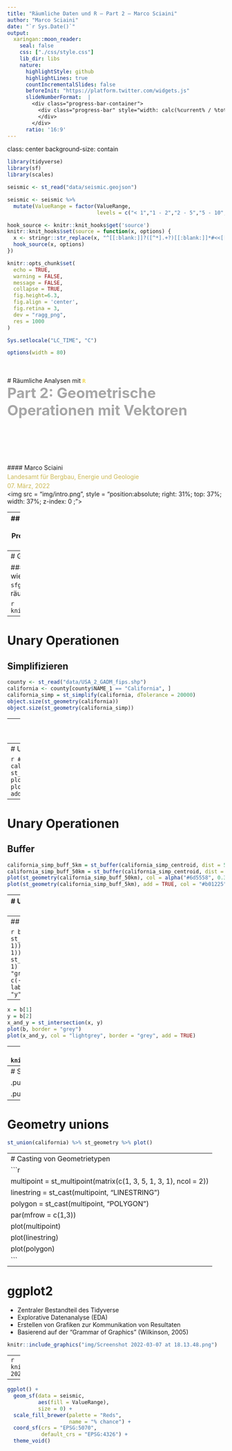 ```yaml
---
title: "Räumliche Daten und R – Part 2 – Marco Sciaini"
author: "Marco Sciaini"
date: "`r Sys.Date()`"
output:
  xaringan::moon_reader:
    seal: false
    css: ["./css/style.css"]
    lib_dir: libs
    nature:
      highlightStyle: github
      highlightLines: true
      countIncrementalSlides: false
      beforeInit: "https://platform.twitter.com/widgets.js"
      slideNumberFormat:  |
        <div class="progress-bar-container">
          <div class="progress-bar" style="width: calc(%current% / %total% * 100%);">
          </div>
        </div>
      ratio: '16:9'
---
```

class: center
background-size: contain

```r
library(tidyverse)
library(sf)
library(scales)

seismic <- st_read("data/seismic.geojson")

seismic <- seismic %>%
  mutate(ValueRange = factor(ValueRange,
                             levels = c("< 1","1 - 2","2 - 5","5 - 10","10 - 14")))

hook_source <- knitr::knit_hooks$get('source')
knitr::knit_hooks$set(source = function(x, options) {
  x <- stringr::str_replace(x, "^[[:blank:]]?([^*].+?)[[:blank:]]*#<<[[:blank:]]*$", "*\\1")
  hook_source(x, options)
})

knitr::opts_chunk$set(
  echo = TRUE, 
  warning = FALSE, 
  message = FALSE, 
  collapse = TRUE,
  fig.height=6.3,
  fig.align = 'center',
  fig.retina = 3,
  dev = "ragg_png", 
  res = 1000
)

Sys.setlocale("LC_TIME", "C")

options(width = 80)
```

<br><br>
#  Räumliche Analysen mit <code style='color:#ebc500;'>R</code><br><b style='font-size:25pt;color:#a7a7a7;'>Part 2: Geometrische Operationen mit Vektoren</b>
<br><br><br><br><br><br><br>
#### Marco Sciaini<b style='color:#ccba56;font-weight:400;line-height:150%;'><br>Landesamt für Bergbau, Energie und Geologie<br>07. März, 2022</b><br>
<img src = "img/intro.png", style = "position:absolute; right: 31%; top: 37%; width: 37%; z-index: 0 ;"></img>

---
## Unser Kurs
Part 1: Einführung in R und RStudio
     + R Kickoff
     + Einführung in Progammieren mit R
     + Datenverarbeitung in R
     + Kontrollstrukturen

+ Part 2: Einführung in räumliche Daten und R
  + Erste räumliche Gehversuche
  + **Geometrische Operationen mit Vektoren**

---
# Geometrische Operationen mit Vektoren

#### Wir haben uns bisher angeschaut:
- wie räumliche Daten aufgebaut sind (z.B. `sfg`, `sfc`, `sf`)
- wie wir mit den nicht räumlichen Attributen arbeiten

```r
knitr::include_graphics("img/ah_sf.png")
```

---
# Unary Operationen
## Simplifizieren
```r
county <- st_read("data/USA_2_GADM_fips.shp")
california <- county[county$NAME_1 == "California", ]
california_simp = st_simplify(california, dTolerance = 20000)
object.size(st_geometry(california))
object.size(st_geometry(california_simp))
```

---
```r
par(mfrow=c(1,2))
plot(st_geometry(california))
plot(st_geometry(california_simp))
```


---
# Unary Operationen
## Zentroide

```r
# Unary Operationen
## Zentroide
california_simp_centroid = st_centroid(california_simp)
plot(california_simp["NAME_1"])
plot(california_simp_centroid["NAME_1"], add = TRUE) 
```


---
# Unary Operationen
## Buffer

```r
california_simp_buff_5km = st_buffer(california_simp_centroid, dist = 5000)
california_simp_buff_50km = st_buffer(california_simp_centroid, dist = 50000)
plot(st_geometry(california_simp_buff_50km), col = alpha("#6d5558", 0.3))
plot(st_geometry(california_simp_buff_5km), add = TRUE, col = "#b01225")
```
---
# Unary Operationen
## Buffer

```r
california_simp_buff_5km = st_buffer(california_simp_centroid, dist = 5000)
california_simp_buff_50km = st_buffer(california_simp_centroid, dist = 50000)
plot(st_geometry(california_simp_buff_50km), col = alpha("#6d5558", 0.3))
plot(st_geometry(california_simp_buff_5km), add = TRUE, col = "#b01225")
```

---
## Clipping

```r
b = st_sfc(st_point(c(0, 1)), st_point(c(1, 1))) 
b = st_buffer(b, dist = 1) 
plot(b, border = "grey")
text(x = c(-0.5, 1.5), y = 1, labels = c("x", "y"), cex = 3)
```

---
```r
x = b[1]
y = b[2]
x_and_y = st_intersection(x, y)
plot(b, border = "grey")
plot(x_and_y, col = "lightgrey", border = "grey", add = TRUE)
```

---
class: center
```r
knitr::include_graphics("img/spatial_intersections.png")
```


---
# Spatial Subsetting

.pull-left[
```r
knitr::include_graphics("img/spatial-subset.png")
```
]

.pull-right[
```r
bb = st_bbox(st_union(x, y))
box = st_as_sfc(bb)
set.seed(2017)
p = st_sample(x = box, size = 10)
x_and_y = st_intersection(x, y)
st_intersection(p, x_and_y)
```
]

---
# Geometry unions

```r
st_union(california) %>% st_geometry %>% plot()
```

--- 
# Casting von Geometrietypen
```r
multipoint = st_multipoint(matrix(c(1, 3, 5, 1, 3, 1), ncol = 2))
linestring = st_cast(multipoint, "LINESTRING")
polygon = st_cast(multipoint, "POLYGON")
par(mfrow = c(1,3))
plot(multipoint)
plot(linestring)
plot(polygon)
```
---

# ggplot2

- Zentraler Bestandteil des Tidyverse
- Explorative Datenanalyse (EDA)
- Erstellen von Grafiken zur Kommunikation von Resultaten
- Basierend auf der "Grammar of Graphics" (Wilkinson, 2005)

```r
knitr::include_graphics("img/Screenshot 2022-03-07 at 18.13.48.png")
```

---
```r
knitr::include_graphics("img/Screenshot 2022-03-07 at 18.14.53.png")
```

---

```r
ggplot() +
  geom_sf(data = seismic,
          aes(fill = ValueRange), 
          size = 0) +
  scale_fill_brewer(palette = "Reds",
                    name = "% chance") +
  coord_sf(crs = "EPSG:5070",
           default_crs = "EPSG:4326") +
  theme_void()
```
